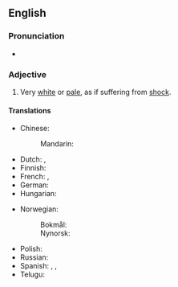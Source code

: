 ==English==

===Pronunciation===
* {{audio|en|En-au-white as a sheet.ogg|Audio (AU)}}

===Adjective===
{{head|en|adjective|head=(as) [[white]] as a [[sheet]]}}

# {{lb|en|simile|said of a human's [[complexion]]}} Very [[white]] or [[pale]], as if suffering from [[shock]].

====Translations====
{{trans-top|pale as if suffering from shock}}
* Chinese:
*: Mandarin: {{t-needed|cmn}}
* Dutch: {{t+|nl|spierwit}}, {{t+|nl|lijkbleek}}
* Finnish: {{t|fi|kalpea kuin lakana}}
* French: {{t+|fr|blanc comme un linge}}, {{t+|fr|blanc de peur}}
* German: {{t+|de|kreidebleich}}
* Hungarian: {{t+|hu|fehér, mint a fal}}
{{trans-mid}}
* Norwegian:
*: Bokmål: {{t|nb|hvit som et laken}}
*: Nynorsk: {{t|nn|kvit som eit laken}}
* Polish: {{t|pl|biały jak papier|m}}
* Russian: {{t|ru|бе́лый, как мел}} {{qualifier|white as chalk}}
* Spanish: {{t|es|blanco como el papel}}, {{t|es|blanco como la cera}}, {{t|es|blanco como la pared}}
* Telugu: {{t|te|పాలిపోవుట}}
{{trans-bottom}}